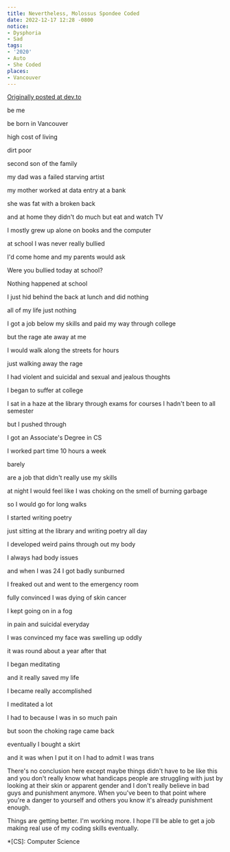 ```yaml
---
title: Nevertheless, Molossus Spondee Coded
date: 2022-12-17 12:28 -0800
notice:
- Dysphoria
- Sad
tags:
- '2020'
- Auto
- She Coded
places:
- Vancouver
---
```



[Originally posted at dev.to](https://dev.to/mspondee/nevertheless-molossus-spondee-coded-1nll)

<Green>
be me

be born in Vancouver

high cost of living

dirt poor

second son of the family

my dad was a failed starving artist

my mother worked at data entry at a bank

she was fat with a broken back

and at home they didn't do much but eat and watch TV

I mostly grew up alone on books and the computer

at school I was never really bullied

I'd come home and my parents would ask

Were you bullied today at school?

Nothing happened at school

I just hid behind the back at lunch and did nothing

all of my life just nothing

I got a job below my skills and paid my way through college

but the rage ate away at me

I would walk along the streets for hours

just walking away the rage

I had violent and suicidal and sexual and jealous thoughts

I began to suffer at college

I sat in a haze at the library through exams for courses I hadn't been to all semester

but I pushed through

I got an Associate's Degree in CS

I worked part time 10 hours a week

barely

are a job that didn't really use my skills

at night I would feel like I was choking on the smell of burning garbage

so I would go for long walks

I started writing poetry

just sitting at the library and writing poetry all day

I developed weird pains through out my body

I always had body issues

and when I was 24 I got badly sunburned

I freaked out and went to the emergency room

fully convinced I was dying of skin cancer

I kept going on in a fog

in pain and suicidal everyday

I was convinced my face was swelling up oddly

it was round about a year after that

I began meditating

and it really saved my life

I became really accomplished

I meditated a lot

I had to because I was in so much pain

but soon the choking rage came back

eventually I bought a skirt

and it was when I put it on I had to admit I was trans
</Green>

There's no conclusion here except maybe things didn't have to be like
this and you don't really know what handicaps people are struggling
with just by looking at their skin or apparent gender and I don't
really believe in bad guys and punishment anymore. When you've been to
that point where you're a danger to yourself and others you know it's
already punishment enough.

Things are getting better. I'm working more. I hope I'll be able to
get a job making real use of my coding skills eventually.

*[CS]: Computer Science
